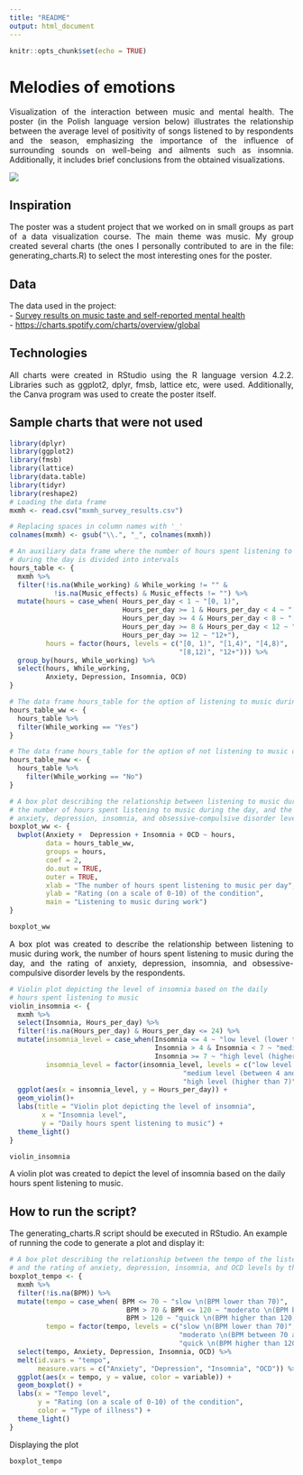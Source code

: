 ```yaml
---
title: "README"
output: html_document
---
```


```r
knitr::opts_chunk$set(echo = TRUE)
```

# Melodies of emotions
<div style="text-align: justify">
Visualization of the interaction between music and mental health. The poster (in the Polish language version below) illustrates the relationship between the average level of positivity of songs listened to by respondents and the season, emphasizing the importance of the influence of surrounding sounds on well-being and ailments such as insomnia. Additionally, it includes brief conclusions from the obtained visualizations.
</div>

![](poster.png)

## Inspiration

<div style="text-align: justify">
The poster was a student project that we worked on in small groups as part of a data visualization course. The main theme was music. My group created several charts (the ones I personally contributed to are in the file: generating_charts.R) to select the most interesting ones for the poster.
</div>

## Data
The data used in the project: <br>
- [Survey results on music taste and self-reported mental health](https://www.kaggle.com/datasets/catherinerasgaitis/mxmh-survey-results) <br>
- [https://charts.spotify.com/charts/overview/global](https://charts.spotify.com/charts/overview/global)

## Technologies
<div style="text-align: justify">
All charts were created in RStudio using the R language version 4.2.2. Libraries such as ggplot2, dplyr, fmsb, lattice etc,  were used. Additionally, the Canva program was used to create the poster itself.
</div>

## Sample charts that were not used
```r
library(dplyr)
library(ggplot2)
library(fmsb)
library(lattice)
library(data.table)
library(tidyr)
library(reshape2)
# Loading the data frame
mxmh <- read.csv("mxmh_survey_results.csv")

# Replacing spaces in column names with '_'
colnames(mxmh) <- gsub("\\.", "_", colnames(mxmh))

# An auxiliary data frame where the number of hours spent listening to music
# during the day is divided into intervals
hours_table <- {
  mxmh %>% 
  filter(!is.na(While_working) & While_working != "" &
           !is.na(Music_effects) & Music_effects != "") %>% 
  mutate(hours = case_when( Hours_per_day < 1 ~ "[0, 1)",
                            Hours_per_day >= 1 & Hours_per_day < 4 ~ "[1,4)",
                            Hours_per_day >= 4 & Hours_per_day < 8 ~ "[4,8)",
                            Hours_per_day >= 8 & Hours_per_day < 12 ~ "[8,12)",
                            Hours_per_day >= 12 ~ "12+"),
         hours = factor(hours, levels = c("[0, 1)", "[1,4)", "[4,8)", 
                                          "[8,12)", "12+"))) %>% 
  group_by(hours, While_working) %>%
  select(hours, While_working,
         Anxiety, Depression, Insomnia, OCD)
}

# The data frame hours_table for the option of listening to music during work
hours_table_ww <- {
  hours_table %>%
  filter(While_working == "Yes")
}

# The data frame hours_table for the option of not listening to music during work
hours_table_nww <- {
  hours_table %>%
    filter(While_working == "No")
}

# A box plot describing the relationship between listening to music during work,
# the number of hours spent listening to music during the day, and the rating of
# anxiety, depression, insomnia, and obsessive-compulsive disorder levels by the respondents
boxplot_ww <- {
  bwplot(Anxiety +  Depression + Insomnia + OCD ~ hours,
         data = hours_table_ww,
         groups = hours,   
         coef = 2, 
         do.out = TRUE,
         outer = TRUE,
         xlab = "The number of hours spent listening to music per day",
         ylab = "Rating (on a scale of 0-10) of the condition",
         main = "Listening to music during work")
}
```
```r
boxplot_ww

```
<div style="text-align: justify">
A box plot was created to describe the relationship between listening to music during work, the number of hours spent listening to music during the day, and the rating of anxiety, depression, insomnia, and obsessive-compulsive disorder levels by the respondents. 
</div>

```r
# Violin plot depicting the level of insomnia based on the daily
# hours spent listening to music
violin_insomnia <- {
  mxmh %>% 
  select(Insomnia, Hours_per_day) %>% 
  filter(!is.na(Hours_per_day) & Hours_per_day <= 24) %>% 
  mutate(insomnia_level = case_when(Insomnia <= 4 ~ "low level (lower than 4)",
                                    Insomnia > 4 & Insomnia < 7 ~ "medium level (between 4 and 7)",
                                    Insomnia >= 7 ~ "high level (higher than 7)"),
         insomnia_level = factor(insomnia_level, levels = c("low level (lower than 4)",
                                           "medium level (between 4 and 7)",
                                           "high level (higher than 7)"))) %>%
  ggplot(aes(x = insomnia_level, y = Hours_per_day)) +
  geom_violin()+
  labs(title = "Violin plot depicting the level of insomnia",
        x = "Insomnia level",
        y = "Daily hours spent listening to music") +
  theme_light()
}
```

```r
violin_insomnia

```

A violin plot was created to depict the level of insomnia based on the daily hours spent listening to music.

## How to run the script?
The generating_charts.R script should be executed in RStudio. An example of running the code to generate a plot and display it:

```r
# A box plot describing the relationship between the tempo of the listened music
# and the rating of anxiety, depression, insomnia, and OCD levels by the respondents
boxplot_tempo <- {
  mxmh %>% 
  filter(!is.na(BPM)) %>% 
  mutate(tempo = case_when( BPM <= 70 ~ "slow \n(BPM lower than 70)",
                             BPM > 70 & BPM <= 120 ~ "moderato \n(BPM between 70 and 120)",
                             BPM > 120 ~ "quick \n(BPM higher than 120)"),
         tempo = factor(tempo, levels = c("slow \n(BPM lower than 70)",
                                          "moderato \n(BPM between 70 and 120)",
                                          "quick \n(BPM higher than 120)"))) %>%
  select(tempo, Anxiety, Depression, Insomnia, OCD) %>%
  melt(id.vars = "tempo", 
       measure.vars = c("Anxiety", "Depression", "Insomnia", "OCD")) %>%
  ggplot(aes(x = tempo, y = value, color = variable)) + 
  geom_boxplot() +
  labs(x = "Tempo level",
       y = "Rating (on a scale of 0-10) of the condition",
       color = "Type of illness") +
  theme_light()
}
```
Displaying the plot

```r
boxplot_tempo 

```

